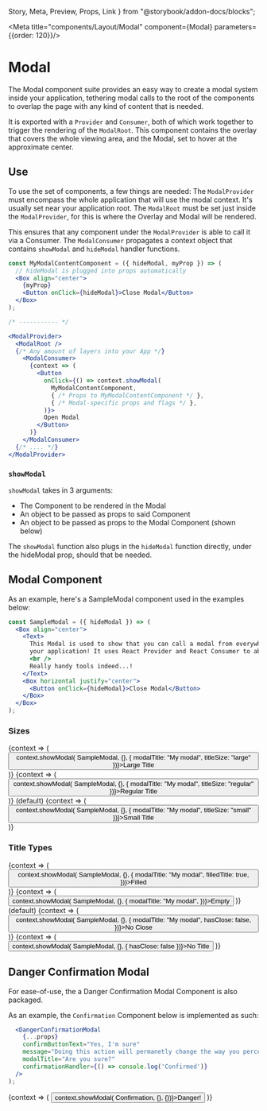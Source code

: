   Story,
  Meta,
  Preview,
  Props,
  Link
} from "@storybook/addon-docs/blocks";

<Meta title="components/Layout/Modal" component={Modal} parameters={{order: 120}}/>

# Modal

The Modal component suite provides an easy way to create a modal system inside your application, tethering modal calls to the root of the components to overlap the page with any kind of content that is needed.

It is exported with a ```Provider``` and ```Consumer```, both of which work together to trigger the rendering of the ```ModalRoot```. This component contains the overlay that covers the whole viewing area, and the Modal, set to hover at the approximate center.

## Use

To use the set of components, a few things are needed: The ```ModalProvider``` must encompass the whole application that will use the modal context. It's usually set near your application root. The ```ModalRoot``` must be set just inside the ```ModalProvider```, for this is where the Overlay and Modal will be rendered.

This ensures that any component under the ```ModalProvider``` is able to call it via a Consumer. The ```ModalConsumer``` propagates a context object that contains ```showModal``` and ```hideModal``` handler functions.

```jsx
const MyModalContentComponent = ({ hideModal, myProp }) => (
  // hideModal is plugged into props automatically
  <Box align="center">
    {myProp}
    <Button onClick={hideModal}>Close Modal</Button>
  </Box>
);

/* ----------- */

<ModalProvider>
  <ModalRoot />
  {/* Any amount of layers into your App */}
    <ModalConsumer>
      {context => (
        <Button
          onClick={() => context.showModal(
            MyModalContentComponent,
            { /* Props to MyModalContentComponent */ },
            { /* Modal-specific props and flags */ },
          )}>
          Open Modal
        </Button>
      )}
    </ModalConsumer>
  {/* .... */}
</ModalProvider>
```
### ```showModal```

```showModal``` takes in 3 arguments:
- The Component to be rendered in the Modal
- An object to be passed as props to said Component
- An object to be passed as props to the Modal Component (shown below)

The ```showModal``` function also plugs in the ```hideModal``` function directly, under the hideModal prop, should that be needed.

## Modal Component

<Props of={TitleBar} />

As an example, here's a SampleModal component used in the examples below:

```jsx
const SampleModal = ({ hideModal }) => (
  <Box align="center">
    <Text>
      This Modal is used to show that you can call a modal from everywhere in
      your application! It uses React Provider and React Consumer to able to so.
      <br />
      Really handy tools indeed...!
    </Text>
    <Box horizontal justify="center">
      <Button onClick={hideModal}>Close Modal</Button>
    </Box>
  </Box>
);
```

### Sizes

<Preview>
  <Story name="Sizes">
    <ModalProvider>
      <ModalRoot />
      <Box horizontal style={{ height: '270px'}} align="center" justify="center" >
          <ModalConsumer>
            {context => (
              <Button
                onClick={() => context.showModal(
                    SampleModal, {}, {
                      modalTitle: "My modal",
                      titleSize: "large"
                })}>Large Title</Button>
            )}
          </ModalConsumer>
        <Box align="center" type="flat" style={{paddingTop: '20px'}}>
          <ModalConsumer>
            {context => (
              <Button
                onClick={() => context.showModal(
                    SampleModal, {}, {
                      modalTitle: "My modal",
                      titleSize: "regular"
                })}>Regular Title</Button>
            )}
          </ModalConsumer>
          <Text style={{paddingTop: '5px'}}>(default)</Text>
        </Box>
        <ModalConsumer>
          {context => (
            <Button
              onClick={() => context.showModal(
                  SampleModal, {}, {
                    modalTitle: "My modal",
                    titleSize: "small"
              })}>Small Title</Button>
          )}
        </ModalConsumer>
      </Box>
    </ModalProvider>
  </Story>
</Preview>

### Title Types

<Preview>
  <Story name="Types">
    <ModalProvider>
      <ModalRoot />
      <Box horizontal style={{ height: '270px'}} align="center" justify="center" >
          <ModalConsumer>
            {context => (
              <Button
                onClick={() => context.showModal(
                    SampleModal, {}, {
                      modalTitle: "My modal",
                      filledTitle: true,
                })}>Filled</Button>
            )}
          </ModalConsumer>
        <Box align="center" type="flat" style={{paddingTop: '20px'}}>
          <ModalConsumer>
            {context => (
              <Button
                onClick={() => context.showModal(
                    SampleModal, {}, {
                      modalTitle: "My modal",
                })}>Empty</Button>
            )}
          </ModalConsumer>
          <Text style={{paddingTop: '5px'}}>(default)</Text>
        </Box>
        <ModalConsumer>
          {context => (
            <Button
              onClick={() => context.showModal(
                  SampleModal, {}, {
                    modalTitle: "My modal",
                    hasClose: false,
              })}>No Close</Button>
          )}
        </ModalConsumer>
        <ModalConsumer>
          {context => (
            <Button
              onClick={() => context.showModal(
                  SampleModal, {}, { hasClose: false })}>No Title</Button>
          )}
        </ModalConsumer>
      </Box>
    </ModalProvider>
  </Story>
</Preview>

## Danger Confirmation Modal

For ease-of-use, the a Danger Confirmation Modal Component is also packaged.

<Props of={ThemelessDangerConfirmationModal} />

As an example, the ```Confirmation``` Component below is implemented as such:

```jsx
  <DangerConfirmationModal
    {...props}
    confirmButtonText="Yes, I'm sure"
    message="Doing this action will permanetly change the way you perceive the universe around you."
    modalTitle="Are you sure?"
    confirmationHandler={() => console.log('Confirmed')}
  />
);
```

<Preview>
  <Story name="Danger Confirmation">
    <ModalProvider>
      <ModalRoot />
      <Box horizontal style={{ height: '270px'}} align="center" justify="center" >
          <ModalConsumer>
            {context => (
              <Button
                type="danger"
                onClick={() => context.showModal(
                    Confirmation, {}, {})}>Danger!</Button>
            )}
          </ModalConsumer>
      </Box>
    </ModalProvider>
  </Story>
</Preview>
